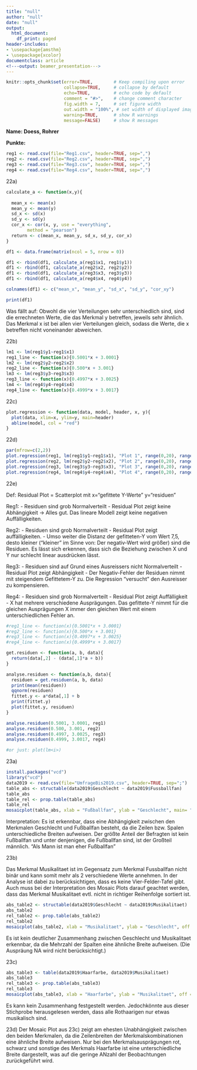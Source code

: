 ```yaml
---
title: "null"
author: "null"
date: "null"
output:
  html_document:
    df_print: paged
header-includes:
- \usepackage{amsthm}
- \usepackage{xcolor}
documentclass: article
<!---output: beamer_presentation--->
---
```






<!--- Below are global settings for knitr. You can override any of them by adding the changes to individual chunks --->

```r
knitr::opts_chunk$set(error=TRUE,        # Keep compiling upon error
                      collapse=TRUE,     # collapse by default
                      echo=TRUE,         # echo code by default
                      comment = "#>",    # change comment character
                      fig.width = 7,     # set figure width
                      out.width = "100%", # set width of displayed images
                      warning=TRUE,      # show R warnings
                      message=FALSE)     # show R messages
```


<!--- Solution Region --->
<style>
#solution {
  background-color: #8FBC8F;
  border-style: solid;
  border-color: blue;
  margin-left: 20px;
  margin-bottom: 15px;
  padding: 5px;
}
</style>



<!---**Wintersemester 2016 |Studiengang Data Science | Hochschule Darmstadt **--->




\theoremstyle{definition}
\newtheorem{auf}{Aufgabe}

\newcommand{\R}{{\sffamily R} }

\begin{centering}
%\vspace{-2 cm}
\Huge
{\bf ?bung 10}\\
\Large
Explorative Datenanalyse und Visualisierung\\
\normalsize
Wintersemester 2019\\
S. D?hler, B. Nedic (FBMN, h\_da)\\
\end{centering}


\hrulefill

**Name: Doess, Rohrer**

**Punkte:**

\hrulefill


\setcounter{auf}{21} 
\begin{auf}
Auf der Moodle-Seite zur Vorlesung finden Sie 4 verschiedene zweidimensionale Datens?tze.
\begin{itemize}
    \item[a)] Ermitteln Sie in jedem Fall $\overline{x},\overline{y},s_x,s_y$ und $r_{xy}$. Was f?llt Ihnen auf?
    \item[b)] Ermitteln Sie in allen 4 F?llen das Regressionsmodel und die Regressionsgerade. Benutzen Sie hierf?r den {\ttfamily lm}-Befehl.
    \item[c)] Schreiben Sie eine Funktion {\ttfamily plot.regression}. Als Argumente sollen dieser Funktion ?bergeben werden:
    \begin{itemize}
          \item {\ttfamily daten}: Ein Datensatz
          \item {\ttfamily model}: Das zugeh?rige {\ttfamily lm}-Objekt
          \item {\ttfamily header}: Eine ?berschrift
          \item {\ttfamily x.lim,y.lim}: Wertebereich der $x$- und $y$-Achse
    \end{itemize}
    Als Output soll die Funktion einen Scatterplot der Daten (auf den ?bergebenen Wertebereichenen) mit zugeh?riger Regressionsgerade sowie eines Titels liefern.
    \item[d)] Plotten Sie die 4 Scatterplots inklusive ihrer Regressionsgeraden in einem gemeinsamen Grafikpanel. Benutzen Sie die Funktion {\ttfamily plot.regression}. 
    \item[e)] F?hren Sie f?r die 4 Datens?tze jeweils eine Residuenanalyse durch und interpretieren Sie die Ergebnisse.
\end{itemize}
Interpretieren Sie die Ergebnisse.
\end{auf}

\paragraph{L?sung} <!---Hier Schreiben Sie--->



\paragraph{Anmerkungen/Korrektur} <!---Hier schreibt der Tutor--->

\textcolor{gray}{\hrulefill}

\begin{auf}
Arbeiten Sie weiter an dem Datensatz {\ttfamily UmfrageBis2019.csv} (s. Aufgabe 21).
\begin{itemize}
    \item[a)] Untersuchen Sie, ob und wenn ja, welcher Zusammenhang zwischen den Merkmalen 'Fussballfan' und 'Geschlecht' besteht. Erzeugen Sie hierzu eine Vierfeldertafel und einen Mosaicplot mit geeigneten R-Befehlen.
    \item[b)] Untersuchen Sie, die gleiche Fragestellung wie in a) bei  den Merkmalen 'Musikalitaet' und 'Geschlecht'. Was unterscheidet das Merkmal 'Musikalitaet' vom Merkmal 'Fussballfan'? Wie sollte man das in der Analyse ber?cksichtigen?
    \item[c)] Untersuchen Sie, die gleiche Fragestellung wie in a) bei  den Merkmalen 'Musikalitaet' und 'Haarfarbe'.
    \item[d)] In welchen der 3 obigen Situation scheint der Mosaicplot am ehesten auf Unabh?ngigkeit der Merkmale hinzudeuten? Begr?nden Sie Ihre Antwort!
\end{itemize}
\end{auf}


   
\paragraph{L?sung} <!---Hier Schreiben Sie--->

```r
reg1 <- read.csv(file="Reg1.csv", header=TRUE, sep=",")
reg2 <- read.csv(file="Reg2.csv", header=TRUE, sep=",")
reg3 <- read.csv(file="Reg3.csv", header=TRUE, sep=",")
reg4 <- read.csv(file="Reg4.csv", header=TRUE, sep=",")
```
22a)

```r
calculate_a <- function(x,y){
  
  mean_x <- mean(x)
  mean_y <- mean(y)
  sd_x <- sd(x)
  sd_y <- sd(y)
  cor_x <- cor(x, y, use = "everything",
        method = "pearson")
  return <- c(mean_x, mean_y, sd_x, sd_y, cor_x)
}

df1 <- data.frame(matrix(ncol = 5, nrow = 0))

df1 <- rbind(df1, calculate_a(reg1$x1, reg1$y1))
df1 <- rbind(df1, calculate_a(reg2$x2, reg2$y2))
df1 <- rbind(df1, calculate_a(reg3$x3, reg3$y3))
df1 <- rbind(df1, calculate_a(reg4$x4, reg4$y4))

colnames(df1) <- c("mean_x", "mean_y", "sd_x", "sd_y", "cor_xy")

print(df1)
```
Was fällt auf: Obwohl die vier Verteilungen sehr unterschiedlich sind, sind die errechneten Werte, die das Merkmal y betreffen, jeweils sehr ähnlich. Das Merkmal x ist bei allen vier Verteilungen gleich, sodass die Werte, die x betreffen nicht voneinander abweichen.

22b)

```r
lm1 <- lm(reg1$y1~reg1$x1)
reg1_line <- function(x){0.5001*x + 3.0001}
lm2 <- lm(reg2$y2~reg2$x2)
reg2_line <- function(x){0.500*x + 3.001}
lm3 <- lm(reg3$y3~reg3$x3)
reg3_line <- function(x){0.4997*x + 3.0025}
lm4 <- lm(reg4$y4~reg4$x4)
reg4_line <- function(x){0.4999*x + 3.0017}
```
22c) 

```r
plot.regression <- function(data, model, header, x, y){
  plot(data, xlim=x, ylim=y, main=header)
  abline(model, col = "red")
}
```

22d)

```r
par(mfrow=c(2,2))
plot.regression(reg1, lm(reg1$y1~reg1$x1), "Plot 1", range(0,20), range(0,13))
plot.regression(reg2, lm(reg2$y2~reg2$x2), "Plot 2", range(0,20), range(0,13))
plot.regression(reg3, lm(reg3$y3~reg3$x3), "Plot 3", range(0,20), range(0,13))
plot.regression(reg4, lm(reg4$y4~reg4$x4), "Plot 4", range(0,20), range(0,13))
```
22e)

Def: Residual Plot = Scatterplot mit x="gefittete Y-Werte" y="residuen"

Reg1:
- Residuen sind grob Normalverteilt
- Residual Plot zeigt keine Abhängigkeit
-> Alles gut. Das lineare Modell zeigt keine negativen Auffälligkeiten.

Reg2:
- Residuen sind grob Normalverteilt
- Residual Plot zeigt auffälligkeiten.
  - Umso weiter die Distanz der gefitteten-Y vom Wert 7,5, desto kleiner ("kleiner" im Sinne von: Der negativ-Wert wird größer) sind die Residuen. Es lässt sich erkennen, dass sich die Beziehung zwischen X und Y nur schlecht linear ausdrücken lässt.
  
Reg3:
- Residuen sind auf Grund eines Ausreissers nicht Normalverteilt
- Residual Plot zeigt Abhängigkeit
    - Der Negativ-Fehler der Residuen nimmt mit steigendem Gefittetem-Y zu. Die Regression "versucht" den Ausreisser zu kompensieren.

Reg4:
- Residuen sind grob Normalverteilt
- Residual Plot zeigt Auffälligkeit
     - X hat mehrere verschiedene Ausprägungen. Das gefittete-Y nimmt für die gleichen Ausprägungen X immer den gleichen Wert mit einem unterschiedlichen Fehler an.


```r
#reg1_line <- function(x){0.5001*x + 3.0001}
#reg2_line <- function(x){0.500*x + 3.001}
#reg3_line <- function(x){0.4997*x + 3.0025}
#reg4_line <- function(x){0.4999*x + 3.0017}

get.residuen <- function(a, b, data){
  return(data[,2] - (data[,1]*a + b))
}

analyse.residuen <- function(a,b, data){
  residuen = get.residuen(a, b, data)
  print(mean(residuen))
  qqnorm(residuen)
  fittet.y <- a*data[,1] + b
  print(fittet.y)
  plot(fittet.y, residuen)
}

analyse.residuen(0.5001, 3.0001, reg1)
analyse.residuen(0.500, 3.001, reg2)
analyse.residuen(0.4997, 3.0025, reg3)
analyse.residuen(0.4999, 3.0017, reg4)

#or just: plot(lm<i>)
```

23a)

```r
install.packages("vcd")
library("vcd")
data2019 <- read.csv(file="UmfrageBis2019.csv", header=TRUE, sep=";")
table_abs <- structable(data2019$Geschlecht ~ data2019$Fussballfan)
table_abs
table_rel <- prop.table(table_abs)
table_rel
mosaicplot(table_abs, xlab = "Fußballfan", ylab = "Geschlecht", main= "Mosaic: Geschlecht~Fussballfan")
```
Interpretation: Es ist erkennbar, dass eine Abhängigkeit zwischen den Merkmalen Geschlecht und Fußballfan besteht, da die Zeilen bzw. Spalen unterschiedliche Breiten aufweisen. Der größte Anteil der Befragten ist kein Fußballfan und unter denjenigen, die Fußballfan sind, ist der Großteil männlich. "Als Mann ist man eher Fußballfan"

23b)

Das Merkmal Musikalitaet ist im Gegensatz zum Merkmal Fussballfan nicht binär und kann somit mehr als 2 verschiedene Werte annehmen. In der Analyse ist dabei zu berücksichtigen, dass es keine Vier-Felder-Tafel gibt. Auch muss bei der Interpretation des Mosaic Plots darauf geachtet werden, dass das Merkmal Musikalitaet evtl. nicht in richtiger Reihenfolge sortiert ist.
```r
abs_table2 <- structable(data2019$Geschlecht ~ data2019$Musikalitaet)
abs_table2
rel_table2 <- prop.table(abs_table2)
rel_table2
mosaicplot(abs_table2, xlab = "Musikalitaet", ylab = "Geschlecht", off = 5, main = "Mosaic: Geschlecht~ Musiaklitaet")
```
Es ist kein deutlicher Zusammenhang zwischen Geschlecht und Musikalitaet erkennbar, da die Mehrzahl der Spalten eine ähnliche Breite aufweisen. (Die Auspräung NA wird nicht berücksichtigt.) 

23c)

```r
abs_table3 <- table(data2019$Haarfarbe, data2019$Musikalitaet)
abs_table3
rel_table3 <- prop.table(abs_table3)
rel_table3
mosaicplot(abs_table3, xlab = "Haarfarbe", ylab = "Musikalitaet", off = 25, main = "Mosaic: Musikalitaet ~ Haarfarbe")

```
Es kann kein Zusammenhang festgestellt werden. Jedochkönnte aus dieser Stichprobe herausgelesen werden, dass alle Rothaarigen nur etwas musikalisch sind.

23d)
Der Mosaic Plot aus 23c) zeigt am ehesten Unabhängigkeit zwischen den beiden Merkmalen, da die Zeilenbreiten der Merkmalskombinationen eine ähnliche Breite aufweisen. Nur bei den Merkmalsausprägungen rot, schwarz und sonstige des Merkmals Haarfarbe ist eine unterschiedliche Breite dargestellt, was auf die geringe ANzahl der Beobachtungen zurückgeführt wird.


\paragraph{Anmerkungen/Korrektur} <!---Hier schreibt der Tutor--->

\textcolor{gray}{\hrulefill}


